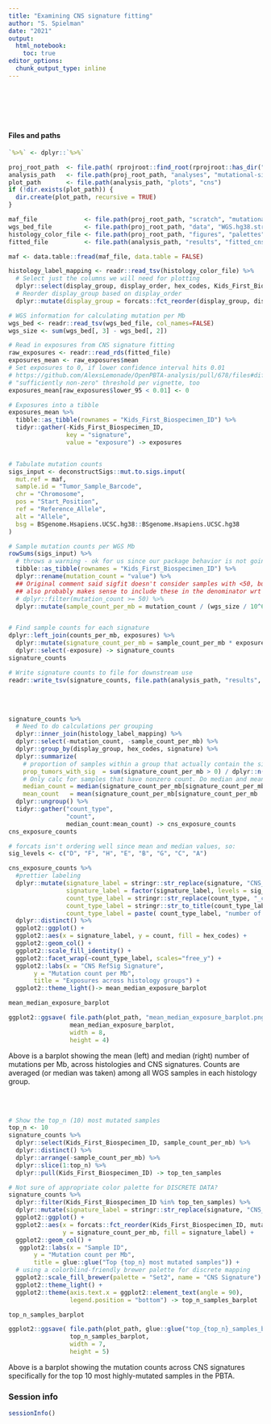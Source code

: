 ```yaml
---
title: "Examining CNS signature fitting"
author: "S. Spielman"
date: "2021"
output:
  html_notebook:
    toc: true
editor_options: 
  chunk_output_type: inline
---
```


<br><br><br><br>

#### Files and paths


```r
`%>%` <- dplyr::`%>%`

proj_root_path  <- file.path( rprojroot::find_root(rprojroot::has_dir(".git")) )
analysis_path   <- file.path(proj_root_path, "analyses", "mutational-signatures")
plot_path       <- file.path(analysis_path, "plots", "cns")
if (!dir.exists(plot_path)) {
  dir.create(plot_path, recursive = TRUE)
}

maf_file             <- file.path(proj_root_path, "scratch", "mutational-signatures", "pbta-snv-consensus-wgs.tsv.gz")
wgs_bed_file         <- file.path(proj_root_path, "data", "WGS.hg38.strelka2.unpadded.bed")
histology_color_file <- file.path(proj_root_path, "figures", "palettes", "histology_label_color_table.tsv")
fitted_file          <- file.path(analysis_path, "results", "fitted_cns_signature_exposures.RDS")
```

```r
maf <- data.table::fread(maf_file, data.table = FALSE)

histology_label_mapping <- readr::read_tsv(histology_color_file) %>% 
  # Select just the columns we will need for plotting
  dplyr::select(display_group, display_order, hex_codes, Kids_First_Biospecimen_ID) %>% 
  # Reorder display_group based on display_order
  dplyr::mutate(display_group = forcats::fct_reorder(display_group, display_order)) 

# WGS information for calculating mutation per Mb
wgs_bed <- readr::read_tsv(wgs_bed_file, col_names=FALSE)
wgs_size <- sum(wgs_bed[, 3] - wgs_bed[, 2]) 

# Read in exposures from CNS signature fitting
raw_exposures <- readr::read_rds(fitted_file)
exposures_mean <- raw_exposures$mean
# Set exposures to 0, if lower confidence interval hits 0.01
# https://github.com/AlexsLemonade/OpenPBTA-analysis/pull/678/files#diff-83a49ed371610e147e8d2a5560157f05a013aaa4f2d67c81b5164da7e2687140R436
# "sufficiently non-zero" threshold per vignette, too
exposures_mean[raw_exposures$lower_95 < 0.01] <- 0

# Exposures into a tibble
exposures_mean %>%
  tibble::as_tibble(rownames = "Kids_First_Biospecimen_ID") %>%
  tidyr::gather(-Kids_First_Biospecimen_ID, 
                key = "signature", 
                value = "exposure") -> exposures


# Tabulate mutation counts
sigs_input <- deconstructSigs::mut.to.sigs.input(
  mut.ref = maf,
  sample.id = "Tumor_Sample_Barcode",
  chr = "Chromosome",
  pos = "Start_Position",
  ref = "Reference_Allele",
  alt = "Allele",
  bsg = BSgenome.Hsapiens.UCSC.hg38::BSgenome.Hsapiens.UCSC.hg38
)
```

```r
# Sample mutation counts per WGS Mb
rowSums(sigs_input) %>%
  # throws a warning - ok for us since our package behavior is not going to change in Docker.
  tibble::as_tibble(rownames = "Kids_First_Biospecimen_ID") %>%
  dplyr::rename(mutation_count = "value") %>%
  ## Original comment said sigfit doesn't consider samples with <50, but I think we see some non-zero exposures that suggest otherwise
  ## also probably makes sense to include these in the denominator wrt to proportion of tumors with signature
  # dplyr::filter(mutation_count >= 50) %>%  
  dplyr::mutate(sample_count_per_mb = mutation_count / (wgs_size / 10^6)) -> counts_per_mb


# Find sample counts for each signature
dplyr::left_join(counts_per_mb, exposures) %>%
  dplyr::mutate(signature_count_per_mb = sample_count_per_mb * exposure) %>%
  dplyr::select(-exposure) -> signature_counts
signature_counts

# Write signature counts to file for downstream use
readr::write_tsv(signature_counts, file.path(analysis_path, "results", "fitted_cns_signature_counts.tsv"))
```
<br><br>


```r

signature_counts %>%
  # Need to do calculations per grouping
  dplyr::inner_join(histology_label_mapping) %>% 
  dplyr::select(-mutation_count, -sample_count_per_mb) %>%
  dplyr::group_by(display_group, hex_codes, signature) %>% 
  dplyr::summarize(
    # proportion of samples within a group that actually contain the signature. If 1, then all samples have non-zero signature counts. This is expected and correct - we FITTED not EXTRACTED.
    prop_tumors_with_sig  = sum(signature_count_per_mb > 0) / dplyr::n(), # --> all of these values are 1, not worth plotting
    # Only calc for samples that have nonzero count. Do median and mean for comparison purposes
    median_count = median(signature_count_per_mb[signature_count_per_mb != 0]), 
    mean_count   = mean(signature_count_per_mb[signature_count_per_mb != 0])) %>%
  dplyr::ungroup() %>%
  tidyr::gather("count_type",
                "count", 
                median_count:mean_count) -> cns_exposure_counts
cns_exposure_counts

# forcats isn't ordering well since mean and median values, so:
sig_levels <- c("D", "F", "H", "E", "B", "G", "C", "A") 

cns_exposure_counts %>%
  #prettier labeling
  dplyr::mutate(signature_label = stringr::str_replace(signature, "CNS_", ""),
                signature_label = factor(signature_label, levels = sig_levels),
                count_type_label = stringr::str_replace(count_type, "_count", ""),
                count_type_label = stringr::str_to_title(count_type_label),
                count_type_label = paste( count_type_label, "number of mutations\nacross samples" )) %>% 
  dplyr::distinct() %>% 
  ggplot2::ggplot() + 
  ggplot2::aes(x = signature_label, y = count, fill = hex_codes) +
  ggplot2::geom_col() +
  ggplot2::scale_fill_identity() + 
  ggplot2::facet_wrap(~count_type_label, scales="free_y") +
  ggplot2::labs(x = "CNS RefSig Signature",
       y = "Mutation count per Mb",
       title = "Exposures across histology groups") +
  ggplot2::theme_light()-> mean_median_exposure_barplot

mean_median_exposure_barplot

ggplot2::ggsave( file.path(plot_path, "mean_median_exposure_barplot.png"), 
                 mean_median_exposure_barplot, 
                 width = 8,
                 height = 4)
```

Above is a barplot showing the mean (left) and median (right) number of mutations per Mb, across histologies and CNS signatures. Counts are averaged (or median was taken) among all WGS samples in each histology group.

<br><br>


```r

# Show the top_n (10) most mutated samples
top_n <- 10
signature_counts %>%
  dplyr::select(Kids_First_Biospecimen_ID, sample_count_per_mb) %>%
  dplyr::distinct() %>%
  dplyr::arrange(-sample_count_per_mb) %>%
  dplyr::slice(1:top_n) %>%
  dplyr::pull(Kids_First_Biospecimen_ID) -> top_ten_samples

# Not sure of appropriate color palette for DISCRETE DATA?
signature_counts %>%
  dplyr::filter(Kids_First_Biospecimen_ID %in% top_ten_samples) %>%
  dplyr::mutate(signature_label = stringr::str_replace(signature, "CNS_", "")) %>%
  ggplot2::ggplot() + 
  ggplot2::aes(x = forcats::fct_reorder(Kids_First_Biospecimen_ID, mutation_count, .desc=T),
               y = signature_count_per_mb, fill = signature_label) +
  ggplot2::geom_col() + 
   ggplot2::labs(x = "Sample ID",
       y = "Mutation count per Mb",
       title = glue::glue("Top {top_n} most mutated samples")) +
  # using a colorblind-friendly brewer palette for discrete mapping
  ggplot2::scale_fill_brewer(palette = "Set2", name = "CNS Signature") +
  ggplot2::theme_light() + 
  ggplot2::theme(axis.text.x = ggplot2::element_text(angle = 90), 
                 legend.position = "bottom") -> top_n_samples_barplot

top_n_samples_barplot

ggplot2::ggsave( file.path(plot_path, glue::glue("top_{top_n}_samples_barplot.png")), 
                 top_n_samples_barplot, 
                 width = 7,
                 height = 5)
```

Above is a barplot showing the mutation counts across CNS signatures specifically for the top 10 most highly-mutated samples in the PBTA.


### Session info

```r
sessionInfo()
```
